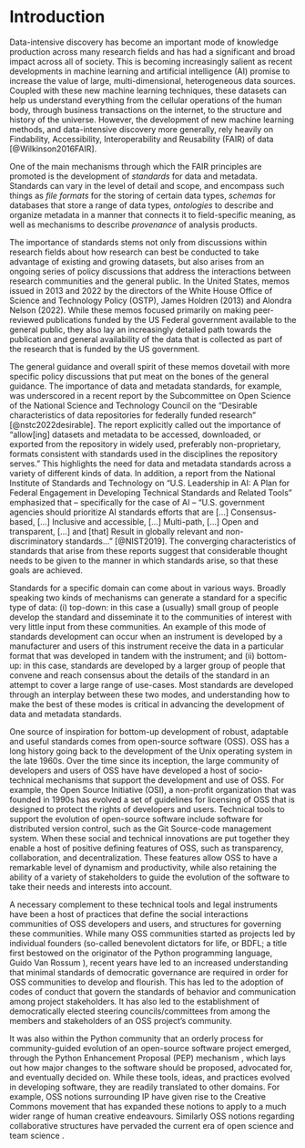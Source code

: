 # Introduction

Data-intensive discovery has become an important mode of knowledge production
across many research fields and has had a significant and broad impact across
all of society. This is becoming increasingly salient as recent developments in
machine learning and artificial intelligence (AI) promise to increase the value
of large, multi-dimensional, heterogeneous data sources. Coupled with these new
machine learning techniques, these datasets can help us understand everything
from the cellular operations of the human body, through business transactions
on the internet, to the structure and history of the universe. However, the
development of new machine learning methods, and data-intensive discovery more
generally, rely heavily on Findability, Accessibility, Interoperability and
Reusability (FAIR) of data [@Wilkinson2016FAIR].

One of the main mechanisms through which the FAIR principles are promoted is the
development of *standards* for data and metadata. Standards can vary in
the level of detail and scope, and encompass such things as *file formats*
for the storing of certain data types, *schemas* for databases that store
a range of data types, *ontologies* to describe and organize metadata in a
manner that connects it to field-specific meaning, as well as mechanisms to
describe *provenance* of analysis products.

The importance of standards stems not only from discussions within research
fields about how research can best be conducted to take advantage of existing
and growing datasets, but also arises from an ongoing series of policy
discussions that address the interactions between research communities and the
general public. In the United States, memos issued in 2013 and 2022 by the
directors of the White House Office of Science and Technology Policy (OSTP),
James Holdren (2013) and Alondra Nelson (2022). While these memos focused
primarily on making peer-reviewed publications funded by the US Federal
government available to the general public, they also lay an increasingly
detailed path towards the publication and general availability of the data that
is collected as part of the research that is funded by the US government.

The general guidance and overall spirit of these memos dovetail with more
specific policy discussions that put meat on the bones of the general guidance.
The importance of data and metadata standards, for example, was underscored in
a recent report by the Subcommittee on Open Science of the National Science and
Technology Council on the "Desirable characteristics of data repositories for
federally funded research" [@nstc2022desirable]. The report explicitly called
out the importance of "allow[ing] datasets and metadata to be accessed,
downloaded, or exported from the repository in widely used, preferably
non-proprietary, formats consistent with standards used in the disciplines the
repository serves." This highlights the need for data and metadata standards
across a variety of different kinds of data. In addition, a report from the
National Institute of Standards and Technology on "U.S. Leadership in AI: A
Plan for Federal Engagement in Developing Technical Standards and Related
Tools" emphasized that -- specifically for the case of AI -- "U.S. government
agencies should prioritize AI standards efforts that are [...] Consensus-based,
[...] Inclusive and accessible, [...] Multi-path, [...] Open and transparent,
[...] and [that] Result in globally relevant and non-discriminatory
standards..." [@NIST2019]. The converging characteristics of standards that
arise from these reports suggest that considerable thought needs to be given to
the manner in which standards arise, so that these goals are achieved.

Standards for a specific domain can come about in various ways. Broadly
speaking two kinds of mechanisms can generate a standard for a specific type of
data: (i) top-down: in this case a (usually) small group of people develop the
standard and disseminate it to the communities of interest with very little
input from these communities. An example of this mode of standards development
can occur when an instrument is developed by a manufacturer and users of this
instrument receive the data in a particular format that was developed in tandem
with the instrument; and (ii) bottom-up: in this case, standards are developed
by a larger group of people that convene and reach consensus about the details
of the standard in an attempt to cover a large range of use-cases. Most
standards are developed through an interplay between these two modes, and
understanding how to make the best of these modes is critical in advancing the
development of data and metadata standards.

One source of inspiration for bottom-up development of robust, adaptable and
useful standards comes from open-source software (OSS). OSS has a long history
going back to the development of the Unix operating system in the late 1960s.
Over the time since its inception, the large community of developers and users
of OSS have have developed a host of socio-technical mechanisms that support
the development and use of OSS. For example, the Open Source Initiative (OSI),
a non-profit organization that was founded in 1990s has evolved a set of
guidelines for licensing of OSS that is designed to protect the rights of
developers and users. Technical tools to support the evolution of open-source
software include software for distributed version control, such as the Git
Source-code management system. When these social and technical innovations are
put together they enable a host of positive defining features of OSS, such as
transparency, collaboration, and decentralization. These features allow OSS to
have a remarkable level of dynamism and productivity, while also retaining the
ability of a variety of stakeholders to guide the evolution of the software to
take their needs and interests into account.

A necessary complement to these technical tools and legal instruments have been
a host of practices that define the social interactions \emph{within}
communities of OSS developers and users, and structures for governing these
communities. While many OSS communities started as projects led by individual
founders (so-called benevolent dictators for life, or BDFL; a title first
bestowed on the originator of the Python programming language, Guido Van Rossum
\cite{Van_Rossum2008BDFL}), recent years have led to an increased understanding
that minimal standards of democratic governance are required in order for OSS
communities to develop and flourish. This has led to the adoption of codes of
conduct that govern the standards of behavior and communication among project
stakeholders. It has also led to the establishment of democratically elected
steering councils/committees from among the members and stakeholders of an OSS
project's community.

It was also within the Python community that an orderly process for
community-guided evolution of an open-source software project emerged, through
the Python Enhancement Proposal (PEP) mechanism \cite{Warsaw2000PEP1}, which
lays out how major changes to the software should be proposed, advocated for,
and eventually decided on. While these tools, ideas, and practices evolved in
developing software, they are readily translated to other domains. For example,
OSS notions surrounding IP have given rise to the Creative Commons movement
that has expanded these notions to apply to a much wider range of human
creative endeavours. Similarly OSS notions regarding collaborative structures
have pervaded the current era of open science and team science
\cite{Baumgartner2023TeamScience, Koch2016TeamScience}.


